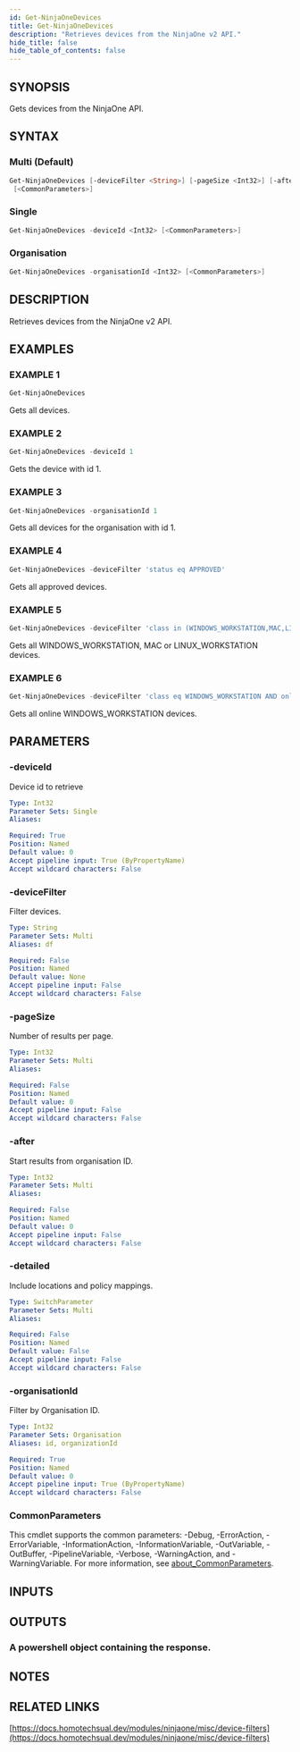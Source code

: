 ```yaml
---
id: Get-NinjaOneDevices
title: Get-NinjaOneDevices
description: "Retrieves devices from the NinjaOne v2 API."
hide_title: false
hide_table_of_contents: false
---
```


## SYNOPSIS

Gets devices from the NinjaOne API.

## SYNTAX

### Multi (Default)

```powershell
Get-NinjaOneDevices [-deviceFilter <String>] [-pageSize <Int32>] [-after <Int32>] [-detailed]
 [<CommonParameters>]
```

### Single

```powershell
Get-NinjaOneDevices -deviceId <Int32> [<CommonParameters>]
```

### Organisation

```powershell
Get-NinjaOneDevices -organisationId <Int32> [<CommonParameters>]
```

## DESCRIPTION

Retrieves devices from the NinjaOne v2 API.

## EXAMPLES

### EXAMPLE 1

```powershell
Get-NinjaOneDevices
```

Gets all devices.

### EXAMPLE 2

```powershell
Get-NinjaOneDevices -deviceId 1
```

Gets the device with id 1.

### EXAMPLE 3

```powershell
Get-NinjaOneDevices -organisationId 1
```

Gets all devices for the organisation with id 1.

### EXAMPLE 4

```powershell
Get-NinjaOneDevices -deviceFilter 'status eq APPROVED'
```

Gets all approved devices.

### EXAMPLE 5

```powershell
Get-NinjaOneDevices -deviceFilter 'class in (WINDOWS_WORKSTATION,MAC,LINUX_WORKSTATION)'
```

Gets all WINDOWS_WORKSTATION, MAC or LINUX_WORKSTATION devices.

### EXAMPLE 6

```powershell
Get-NinjaOneDevices -deviceFilter 'class eq WINDOWS_WORKSTATION AND online'
```

Gets all online WINDOWS_WORKSTATION devices.

## PARAMETERS

### -deviceId

Device id to retrieve

```yaml
Type: Int32
Parameter Sets: Single
Aliases:

Required: True
Position: Named
Default value: 0
Accept pipeline input: True (ByPropertyName)
Accept wildcard characters: False
```

### -deviceFilter

Filter devices.

```yaml
Type: String
Parameter Sets: Multi
Aliases: df

Required: False
Position: Named
Default value: None
Accept pipeline input: False
Accept wildcard characters: False
```

### -pageSize

Number of results per page.

```yaml
Type: Int32
Parameter Sets: Multi
Aliases:

Required: False
Position: Named
Default value: 0
Accept pipeline input: False
Accept wildcard characters: False
```

### -after

Start results from organisation ID.

```yaml
Type: Int32
Parameter Sets: Multi
Aliases:

Required: False
Position: Named
Default value: 0
Accept pipeline input: False
Accept wildcard characters: False
```

### -detailed

Include locations and policy mappings.

```yaml
Type: SwitchParameter
Parameter Sets: Multi
Aliases:

Required: False
Position: Named
Default value: False
Accept pipeline input: False
Accept wildcard characters: False
```

### -organisationId

Filter by Organisation ID.

```yaml
Type: Int32
Parameter Sets: Organisation
Aliases: id, organizationId

Required: True
Position: Named
Default value: 0
Accept pipeline input: True (ByPropertyName)
Accept wildcard characters: False
```

### CommonParameters

This cmdlet supports the common parameters: -Debug, -ErrorAction, -ErrorVariable, -InformationAction, -InformationVariable, -OutVariable, -OutBuffer, -PipelineVariable, -Verbose, -WarningAction, and -WarningVariable. For more information, see [about_CommonParameters](http://go.microsoft.com/fwlink/?LinkID=113216).

## INPUTS

## OUTPUTS

### A powershell object containing the response.

## NOTES

## RELATED LINKS

[https://docs.homotechsual.dev/modules/ninjaone/misc/device-filters](https://docs.homotechsual.dev/modules/ninjaone/misc/device-filters)
